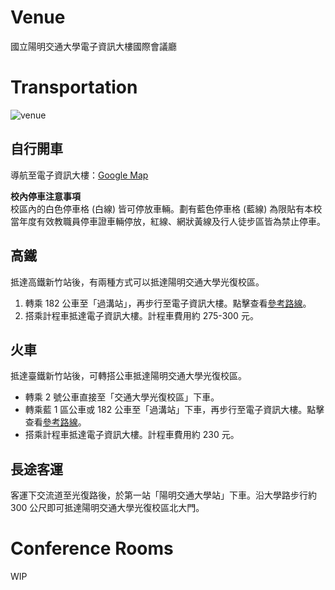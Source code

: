 
# Venue

國立陽明交通大學電子資訊大樓國際會議廳

# Transportation

<div div className="tablet:tw-flex tablet:tw-items-center tablet:tw-justify-center">
  <Image
    className="tablet:tw-mr-5 tablet:tw-w-4/5 tablet:tw-mt-14"
    src={venueImg}
    alt="venue"
  />
</div>

## 自行開車

導航至電子資訊大樓：[Google Map](https://maps.app.goo.gl/MttEZQraQ3usSbj47?g_st=ic)

**校內停車注意事項**  
校區內的白色停車格 (白線) 皆可停放車輛。劃有藍色停車格 (藍線) 為限貼有本校當年度有效教職員停車證車輛停放，紅線、網狀黃線及行人徒步區皆為禁止停車。

## 高鐵

抵達高鐵新竹站後，有兩種方式可以抵達陽明交通大學光復校區。

1. 轉乘 182 公車至「過溝站」，再步行至電子資訊大樓。點擊查看[參考路線](https://maps.app.goo.gl/jKxZsBMHAJpbqr4i7)。  
2. 搭乘計程車抵達電子資訊大樓。計程車費用約 275-300 元。

## 火車

抵達臺鐵新竹站後，可轉搭公車抵達陽明交通大學光復校區。  

* 轉乘 2 號公車直接至「交通大學光復校區」下車。
* 轉乘藍 1 區公車或 182 公車至「過溝站」下車，再步行至電子資訊大樓。點擊查看[參考路線](https://maps.app.goo.gl/GU7nbFYjc5bPLJPD8)。  
* 搭乘計程車抵達電子資訊大樓。計程車費用約 230 元。

## 長途客運

客運下交流道至光復路後，於第一站「陽明交通大學站」下車。沿大學路步行約 300 公尺即可抵達陽明交通大學光復校區北大門。


# Conference Rooms

WIP





